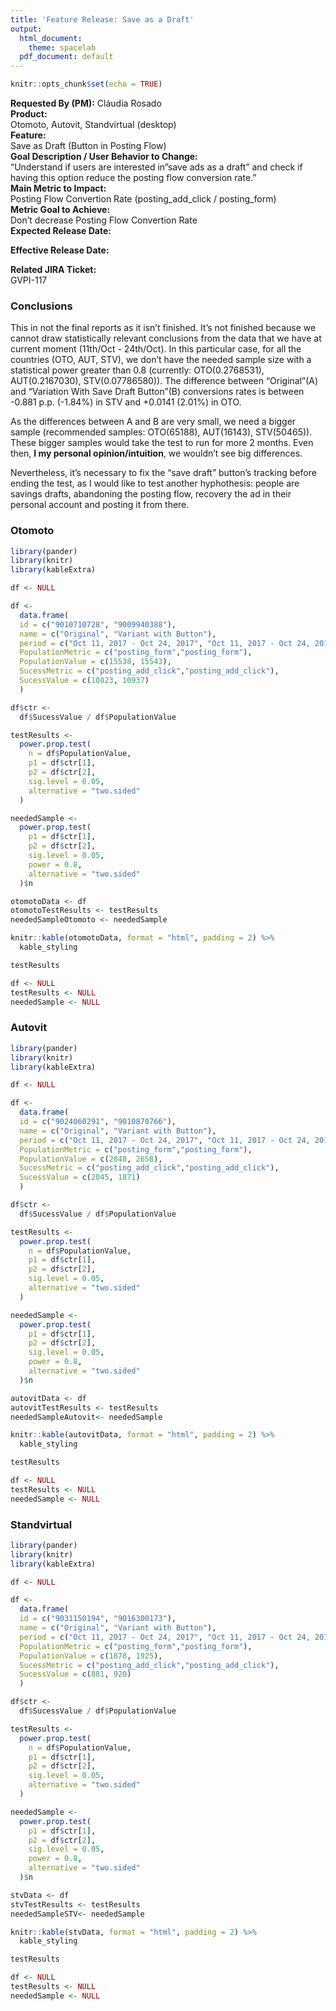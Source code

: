 ```yaml
---
title: 'Feature Release: Save as a Draft'
output:
  html_document:
    theme: spacelab
  pdf_document: default
---
```


```r
knitr::opts_chunk$set(echo = TRUE)
```

**Requested By (PM):**
Cláudia Rosado  
**Product:**  
Otomoto, Autovit, Standvirtual (desktop)  
**Feature:**  
Save as Draft (Button in Posting Flow)  
**Goal Description / User Behavior to Change:**  
"Understand if users are interested in "save ads as a draft" and check if having this option reduce the posting flow conversion rate."  
**Main Metric to Impact:**  
Posting Flow Convertion Rate (posting_add_click / posting_form)  
**Metric Goal to Achieve:**  
Don't decrease Posting Flow Convertion Rate  
**Expected Release Date:**  
  
**Effective Release Date:** 
  
**Related JIRA Ticket:**  
GVPI-117  

### **Conclusions**
This in not the final reports as it isn't finished. It's not finished because we cannot draw statistically relevant conclusions from the data that we have at current moment (11th/Oct - 24th/Oct). In this particular case, for all the countries (OTO, AUT, STV), we don't have the needed sample size with a statistical power greater than 0.8 (currently: OTO(0.2768531), AUT(0.2167030), STV(0.07786580)). 
The difference between "Original"(A)  and "Variation With Save Draft Button"(B) conversions rates is between -0.881 p.p. (-1.84%) in STV and +0.0141 (2.01%) in OTO.

As the differences between A and B are very small, we need a bigger sample (recommended samples: OTO(65188), AUT(16143), STV(50465)). These bigger samples would take the test to run for more 2 months.
Even then, **I my personal opinion/intuition**, we wouldn't see big differences.

Nevertheless, it's necessary to fix the "save draft" button's tracking before ending the test, as I would like to test another hyphothesis: people are savings drafts, abandoning the posting flow, recovery the ad in their personal account and posting it from there. 

### **Otomoto**
```r
library(pander)
library(knitr)
library(kableExtra)

df <- NULL

df <-
  data.frame(
  id = c("9010710728", "9009940388"),
  name = c("Original", "Variant with Button"),
  period = c("Oct 11, 2017 - Oct 24, 2017", "Oct 11, 2017 - Oct 24, 2017"),
  PopulationMetric = c("posting_form","posting_form"),
  PopulationValue = c(15538, 15543),
  SucessMetric = c("posting_add_click","posting_add_click"),
  SucessValue = c(10823, 10937)
  )

df$ctr <- 
  df$SucessValue / df$PopulationValue

testResults <- 
  power.prop.test(
    n = df$PopulationValue, 
    p1 = df$ctr[1],
    p2 = df$ctr[2],
    sig.level = 0.05,
    alternative = "two.sided"
  )

neededSample <- 
  power.prop.test(
    p1 = df$ctr[1],
    p2 = df$ctr[2],
    sig.level = 0.05,
    power = 0.8,
    alternative = "two.sided"
  )$n

otomotoData <- df
otomotoTestResults <- testResults
neededSampleOtomoto <- neededSample

knitr::kable(otomotoData, format = "html", padding = 2) %>%
  kable_styling

testResults

df <- NULL
testResults <- NULL
neededSample <- NULL
```

### **Autovit**
```r
library(pander)
library(knitr)
library(kableExtra)

df <- NULL

df <-
  data.frame(
  id = c("9024060291", "9010870766"),
  name = c("Original", "Variant with Button"),
  period = c("Oct 11, 2017 - Oct 24, 2017", "Oct 11, 2017 - Oct 24, 2017"),
  PopulationMetric = c("posting_form","posting_form"),
  PopulationValue = c(2848, 2658),
  SucessMetric = c("posting_add_click","posting_add_click"),
  SucessValue = c(2045, 1871)
  )

df$ctr <- 
  df$SucessValue / df$PopulationValue

testResults <- 
  power.prop.test(
    n = df$PopulationValue, 
    p1 = df$ctr[1],
    p2 = df$ctr[2],
    sig.level = 0.05,
    alternative = "two.sided"
  )

neededSample <- 
  power.prop.test(
    p1 = df$ctr[1],
    p2 = df$ctr[2],
    sig.level = 0.05,
    power = 0.8,
    alternative = "two.sided"
  )$n

autovitData <- df
autovitTestResults <- testResults
neededSampleAutovit<- neededSample

knitr::kable(autovitData, format = "html", padding = 2) %>%
  kable_styling

testResults

df <- NULL
testResults <- NULL
neededSample <- NULL
```

### **Standvirtual**
```r
library(pander)
library(knitr)
library(kableExtra)

df <- NULL

df <-
  data.frame(
  id = c("9031150194", "9016300173"),
  name = c("Original", "Variant with Button"),
  period = c("Oct 11, 2017 - Oct 24, 2017", "Oct 11, 2017 - Oct 24, 2017"),
  PopulationMetric = c("posting_form","posting_form"),
  PopulationValue = c(1878, 1925),
  SucessMetric = c("posting_add_click","posting_add_click"),
  SucessValue = c(881, 920)
  )

df$ctr <- 
  df$SucessValue / df$PopulationValue

testResults <- 
  power.prop.test(
    n = df$PopulationValue, 
    p1 = df$ctr[1],
    p2 = df$ctr[2],
    sig.level = 0.05,
    alternative = "two.sided"
  )

neededSample <- 
  power.prop.test(
    p1 = df$ctr[1],
    p2 = df$ctr[2],
    sig.level = 0.05,
    power = 0.8,
    alternative = "two.sided"
  )$n

stvData <- df
stvTestResults <- testResults
neededSampleSTV<- neededSample

knitr::kable(stvData, format = "html", padding = 2) %>%
  kable_styling

testResults

df <- NULL
testResults <- NULL
neededSample <- NULL
```